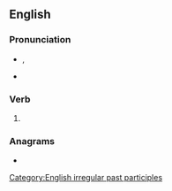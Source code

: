 ==English==

===Pronunciation===
* {{enPR|stŭngk}}, {{IPA|/stʌŋk/|lang=en}}
* {{rhymes|ʌŋk|lang=en}}

===Verb===
{{head|en|past participle}}

# {{en-past of|stink}}

===Anagrams===
* {{anagrams|en|a=knstu|knuts|tunks}}

[[Category:English irregular past participles]]